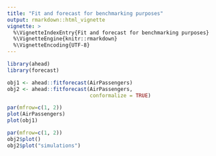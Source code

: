 ```yaml
---
title: "Fit and forecast for benchmarking purposes"
output: rmarkdown::html_vignette
vignette: >
  %\VignetteIndexEntry{Fit and forecast for benchmarking purposes}
  %\VignetteEngine{knitr::rmarkdown}
  %\VignetteEncoding{UTF-8}
---
```



```r
library(ahead)
library(forecast)
```


```r
obj1 <- ahead::fitforecast(AirPassengers)
obj2 <- ahead::fitforecast(AirPassengers, 
                           conformalize = TRUE)

par(mfrow=c(1, 2))
plot(AirPassengers)
plot(obj1)

par(mfrow=c(1, 2))
obj2$plot()
obj2$plot("simulations")
```

